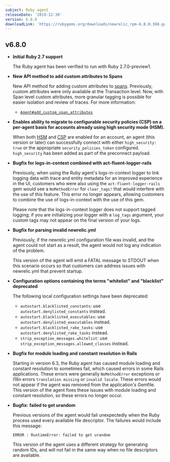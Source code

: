 ```yaml
---
subject: Ruby agent
releaseDate: '2019-12-30'
version: 6.8.0
downloadLink: 'https://rubygems.org/downloads/newrelic_rpm-6.8.0.360.gem'
---
```


## v6.8.0

* **Initial Ruby 2.7 support**

  The Ruby agent has been verified to run with Ruby 2.7.0-preview1.
* **New API method to add custom attributes to Spans**

  New API method for adding custom attributes to [spans](/docs/using-new-relic/welcome-new-relic/get-started/glossary#span). Previously, custom attributes were only available at the Transaction level. Now, with Span level custom attributes, more granular tagging is possible for easier isolation and review of traces. For more information:

  * [`Agent#add_custom_span_attributes`](https://www.rubydoc.info/gems/newrelic_rpm/NewRelic/Agent#add_custom_span_attributes-instance_method)
* **Enables ability to migrate to configurable security policies (CSP) on a per-agent basis for accounts already using high security mode (HSM).**

  When both [HSM](https://docs.newrelic.com/docs/agents/manage-apm-agents/configuration/high-security-mode) and [CSP](https://docs.newrelic.com/docs/agents/manage-apm-agents/configuration/enable-configurable-security-policies) are enabled for an account, an agent (this version or later) can successfully connect with either `high_security: true` or the appropriate `security_policies_token` configured. `high_security` has been added as part of the preconnect payload.
* **Bugfix for logs-in-context combined with act-fluent-logger-rails**

  Previously, when using the Ruby agent's logs-in-context logger to link logging data with trace and entity metadata for an improved experience in the UI, customers who were also using the `act-fluent-logger-rails` gem would see a `NoMethodError` for `clear_tags!` that would interfere with the use of this feature. This error no longer appears, allowing customers to combine the use of logs-in-context with the use of this gem.

  Please note that the logs-in-context logger does not support tagged logging; if you are initializing your logger with a `log_tags` argument, your custom tags may not appear on the final version of your logs.
* **Bugfix for parsing invalid newrelic.yml**

  Previously, if the newrelic.yml configuration file was invalid, and the agent could not start as a result, the agent would not log any indication of the problem.

  This version of the agent will emit a FATAL message to STDOUT when this scenario occurs so that customers can address issues with newrelic.yml that prevent startup.
* **Configuration options containing the terms "whitelist" and "blacklist" deprecated**

  The following local configuration settings have been deprecated:

  * `autostart.blacklisted_constants`: use `autostart.denylisted_constants` instead.
  * `autostart.blacklisted_executables`: use `autostart.denylisted_executables` instead.
  * `autostart.blacklisted_rake_tasks`: use `autostart.denylisted_rake_tasks` instead.
  * `strip_exception_messages.whitelist`: use `strip_exception_messages.allowed_classes` instead.
* **Bugfix for module loading and constant resolution in Rails**

  Starting in version 6.3, the Ruby agent has caused module loading and constant resolution to sometimes fail, which caused errors in some Rails applications. These errors were generally `NoMethodError` exceptions or I18n errors `translation missing` or `invalid locale`. These errors would not appear if the agent was removed from the application's Gemfile. This version of the agent fixes these issues with module loading and constant resolution, so these errors no longer occur.
* **Bugfix: failed to get urandom**

  Previous versions of the agent would fail unexpectedly when the Ruby process used every available file descriptor. The failures would include this message:

  ```
  ERROR : RuntimeError: failed to get urandom
  ```

  This version of the agent uses a different strategy for generating random IDs, and will not fail in the same way when no file descriptors are available.
